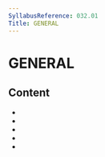 ```yaml
---
SyllabusReference: 032.01
Title: GENERAL
---
```


# GENERAL

## Content

- <Link href="032.01.01" />
- <Link href="032.01.02" />
- <Link href="032.01.03" />
- <Link href="032.01.04" />
- <Link href="032.01.05" />
